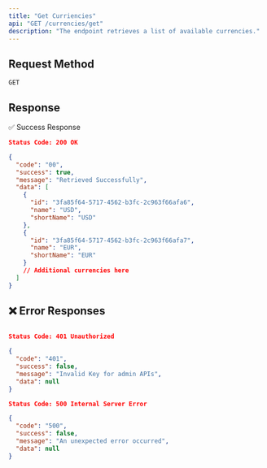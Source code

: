 ```yaml
---
title: "Get Curriencies"
api: "GET /currencies/get"
description: "The endpoint retrieves a list of available currencies."
---
```




## **Request Method**
`GET`


## Response

✅ Success Response

```json
Status Code: 200 OK

{
  "code": "00",
  "success": true,
  "message": "Retrieved Successfully",
  "data": [
    {
      "id": "3fa85f64-5717-4562-b3fc-2c963f66afa6",
      "name": "USD",
      "shortName": "USD"
    },
    {
      "id": "3fa85f64-5717-4562-b3fc-2c963f66afa7",
      "name": "EUR",
      "shortName": "EUR"
    }
    // Additional currencies here
  ]
}
```

## ❌ Error Responses

```json

Status Code: 401 Unauthorized

{
  "code": "401",
  "success": false,
  "message": "Invalid Key for admin APIs",
  "data": null
}

Status Code: 500 Internal Server Error

{
  "code": "500",
  "success": false,
  "message": "An unexpected error occurred",
  "data": null
}
